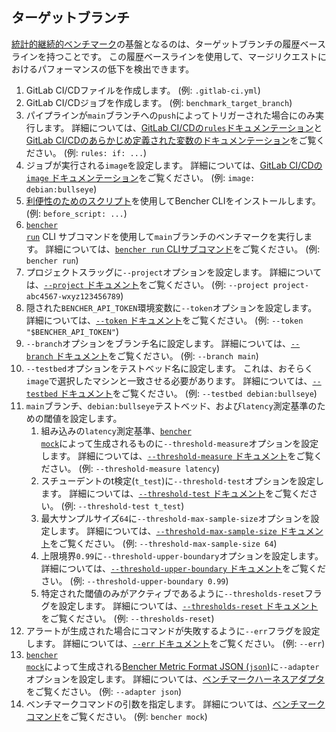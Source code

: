 
## ターゲットブランチ

[統計的継続的ベンチマーク][statistical continuous benchmarking]の基盤となるのは、ターゲットブランチの履歴ベースラインを持つことです。
この履歴ベースラインを使用して、マージリクエストにおけるパフォーマンスの低下を検出できます。

<TargetBranchCode />

1. GitLab CI/CDファイルを作成します。
   (例: `.gitlab-ci.yml`)
2. GitLab CI/CDジョブを作成します。
   (例: `benchmark_target_branch`)
3. パイプラインが`main`ブランチへの`push`によってトリガーされた場合にのみ実行します。
   詳細については、[GitLab CI/CDの`rules`ドキュメンテーション][gitlab ci cd rules]と[GitLab CI/CDのあらかじめ定義された変数のドキュメンテーション][gitlab ci cd redefined variables]をご覧ください。
   (例: `rules: if: ...`)
4. ジョブが実行される`image`を設定します。
   詳細については、[GitLab CI/CDの`image` ドキュメンテーション][gitlab ci cd image]をご覧ください。
   (例: `image: debian:bullseye`)
5. [利便性のためのスクリプト][install bencher cli]を使用してBencher CLIをインストールします。
   (例: `before_script: ...`)
6. <code><a href="/ja/docs/explanation/bencher-run/">bencher run</a></code> CLI サブコマンドを使用して`main`ブランチのベンチマークを実行します。
   詳細については、[`bencher run` CLIサブコマンド][bencher run]をご覧ください。
   (例: `bencher run`)
7. プロジェクトスラッグに`--project`オプションを設定します。
   詳細については、[`--project` ドキュメント][project option]をご覧ください。
   (例: `--project project-abc4567-wxyz123456789`)
8. 隠された`BENCHER_API_TOKEN`環境変数に`--token`オプションを設定します。
   詳細については、[`--token` ドキュメント][token option]をご覧ください。
   (例: `--token "$BENCHER_API_TOKEN"`)
9. `--branch`オプションをブランチ名に設定します。
   詳細については、[`--branch` ドキュメント][branch option]をご覧ください。
   (例: `--branch main`)
10. `--testbed`オプションをテストベッド名に設定します。
    これは、おそらく`image`で選択したマシンと一致させる必要があります。
    詳細については、[`--testbed` ドキュメント][testbed option]をご覧ください。
    (例: `--testbed debian:bullseye`)
11. `main`ブランチ、`debian:bullseye`テストベッド、および`latency`測定基準のための閾値を設定します。
    1. 組み込みの`latency`測定基準、<code><a href="/ja/docs/reference/bencher-metric-format/#bencher-mock">bencher mock</a></code>によって生成されるものに`--threshold-measure`オプションを設定します。
    詳細については、[`--threshold-measure` ドキュメント][threshold measure option]をご覧ください。
    (例: `--threshold-measure latency`)
    2. スチューデントのt検定(`t_test`)に`--threshold-test`オプションを設定します。
    詳細については、[`--threshold-test` ドキュメント][threshold test option]をご覧ください。
    (例: `--threshold-test t_test`)
    3. 最大サンプルサイズ`64`に`--threshold-max-sample-size`オプションを設定します。
    詳細については、[`--threshold-max-sample-size` ドキュメント][threshold max sample size]をご覧ください。
    (例: `--threshold-max-sample-size 64`)
    4. 上限境界`0.99`に`--threshold-upper-boundary`オプションを設定します。
    詳細については、[`--threshold-upper-boundary` ドキュメント][threshold upper boundary]をご覧ください。
    (例: `--threshold-upper-boundary 0.99`)
    5. 特定された閾値のみがアクティブであるように`--thresholds-reset`フラグを設定します。
    詳細については、[`--thresholds-reset` ドキュメント][thresholds reset]をご覧ください。
    (例: `--thresholds-reset`)
12. アラートが生成された場合にコマンドが失敗するように`--err`フラグを設定します。
   詳細については、[`--err` ドキュメント][alert err]をご覧ください。
   (例: `--err`)
13. <code><a href="/ja/docs/reference/bencher-metric-format/#bencher-mock">bencher mock</a></code>によって生成される[Bencher Metric Format JSON (`json`)][bmf]に`--adapter`オプションを設定します。
   詳細については、[ベンチマークハーネスアダプタ][adapter json]をご覧ください。
   (例: `--adapter json`)
14. ベンチマークコマンドの引数を指定します。
    詳細については、[ベンチマークコマンド][command argument]をご覧ください。
    (例: `bencher mock`)

[gitlab ci cd rules]: https://docs.gitlab.com/ee/ci/jobs/job_control.html#common-if-clauses-for-rules
[gitlab ci cd redefined variables]: https://docs.gitlab.com/ee/ci/variables/predefined_variables.html
[gitlab ci cd image]: https://docs.gitlab.com/ee/ci/yaml/index.html#image

[statistical continuous benchmarking]: /ja/docs/how-to/track-benchmarks/#statistical-continuous-benchmarking
[install bencher cli]: /ja/docs/how-to/install-cli/#install-cli-with-script
[bencher run]: /ja/docs/explanation/bencher-run/
[project option]: /ja/docs/explanation/bencher-run/#--project-project
[token option]: /ja/docs/explanation/bencher-run/#--token-token
[branch option]: /ja/docs/explanation/branch-selection/#--branch-branch
[testbed option]: /ja/docs/explanation/bencher-run/#--testbed-testbed
[threshold measure option]: /ja/docs/explanation/thresholds/#--threshold-measure-measure
[threshold test option]: /ja/docs/explanation/thresholds/#--threshold-test-test
[threshold max sample size]: /ja/docs/explanation/thresholds/#--threshold-max-sample-size-size
[threshold upper boundary]: /ja/docs/explanation/thresholds/#--threshold-upper-boundary-boundary
[thresholds reset]: /ja/docs/explanation/thresholds/#--thresholds-reset
[alert err]: /ja/docs/explanation/thresholds/#--err
[bmf]: /ja/docs/reference/bencher-metric-format/
[adapter json]: /ja/docs/explanation/adapters/#-json
[command argument]: /ja/docs/explanation/bencher-run/#benchmark-command